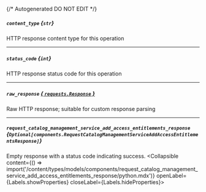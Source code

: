 {/* Autogenerated DO NOT EDIT  */}

##### `content_type` *{`str`}*
HTTP response content type for this operation

---
##### `status_code` *{`int`}*
HTTP response status code for this operation

---
##### `raw_response` [*{ `requests.Response` }*](https://requests.readthedocs.io/en/latest/api/#requests.Response)
Raw HTTP response; suitable for custom response parsing

---
##### `request_catalog_management_service_add_access_entitlements_response` *{`Optional[components.RequestCatalogManagementServiceAddAccessEntitlementsResponse]`}*
Empty response with a status code indicating success.
<Collapsible content={() => import('/content/types/models/components/request_catalog_management_service_add_access_entitlements_response/python.mdx')} openLabel={Labels.showProperties} closeLabel={Labels.hideProperties}>
</Collapsible>


